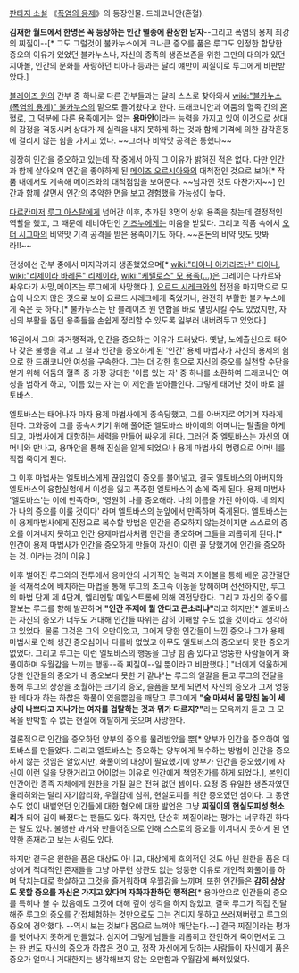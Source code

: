 [[판타지 소설]] 《[[폭염의 용제]]》의 등장인물. 드래코니안(혼혈).

'''김재한 월드에서 한명은 꼭 등장하는 인간 멸종에 환장한 남자'''--그리고 폭염의 용제 최강의 찌질이--[* 그도 그럴것이 불카누스에게 크나큰 증오를 품은 루그도 인정한 합당한 증오의 이유가 있었던 불카누스나, 자신의 종족의 생존보존을 위한 그만의 대의가 있던 지아볼, 인간의 문화를 사랑하던 티아나 등과는 달리 얘만이 찌질이로 루그에게 비판받았다.]

[[블레이즈 원]]의 간부 중 하나로 다른 간부들과는 달리 스스로 찾아와서 [[wiki:"불카누스(폭염의 용제)" 불카누스]]의 밑으로 들어왔다고 한다. 드래코니안과 어둠의 혈족 간의 [[혼혈]]로, 그 덕분에 다른 용족에게는 없는 '''용마안'''이라는 능력을 가지고 있어 이것으로 상대의 감정을 격동시켜 상대가 제 실력을 내지 못하게 하는 것과 함께 기격에 의한 감각혼동에 걸리지 않는 힘을 가지고 있다. ~~그러나 비약맛 공격은 통했다~~

굉장히 인간을 증오하고 있는데 작 중에서 아직 그 이유가 밝혀진 적은 없다. 다만 인간과 함께 살아오며 인간을 좋아하게 된 [[메이즈 오르시아]]와의 대척점인 것으로 보아[* 작품 내에서도 계속해 메이즈와의 대척점임을 보여준다. ~~남자인 것도 마찬가지~~] 인간과 함께 살면서 인간의 추악한 면을 보고 경험했을 가능성이 높다.

[[다르칸]]마저 [[루그 아스탈]]에게 넘어간 이후, 추가된 3명의 상위 용족을 찾는데 결정적인 역할을 했고, 그 때문에 레비아탄인 [[기즈누]]에게는 미움을 받았다. 그리고 작품 속에서 [[오더 시그마]]의 비약맛 기격 공격을 받은 용족이기도 하다. ~~혼돈의 비약 맛도 맛봐라!!~~

전생에선 간부 중에서 마지막까지 생존했었으며[* [[wiki:"티아나 아카라즈난" 티아나]], [[wiki:"리제이라 바레론" 리제이라]], [[wiki:"케텔로스" 모 용족(…)]]은 그레이슨 다카르와 싸우다가 사망,메이즈는 루그에게 사망했다.], [[요르드 시레크]]와의 접전을 마지막으로 모습이 나오지 않은 것으로 보아 요르드 시레크에게 죽었거나, 완전히 부활한 불카누스에게 죽은 듯 하다.[* 불카누스는 반 블레이즈 원 연합을 바로 멸망시킬 수도 있었지만, 자신의 부활을 돕던 용족들을 손쉽게 정리할 수 있도록 일부러 내버려두고 있었다.]

16권에서 그의 과거행적과, 인간을 증오하는 이유가 드러났다. 옛날, 노예출신으로 태어나 갖은 불행을 겪고 그 결과 인간을 증오하게 된 '인간' 용제 마법사가 자신의 용제의 힘으로 한 드래코니안 여성을 구속한다. 그는 더 강한 힘으로 자신의 증오를 실천할 수단을 얻기 위해 어둠의 혈족 중 가장 강대한 '이름 있는 자' 중 하나를 소환하여 드래코니안 여성을 범하게 하고, '이름 있는 자'는 이 제안을 받아들인다. 그렇게 태어난 것이 바로 엘토바스.

엘토바스는 태어나자 마자 용제 마법사에게 종속당했고, 그를 아버지로 여기며 자라게 된다. 그와중에 그를 종속시키기 위해 풀어준 엘토바스 바이에의 어머니는 탈출을 하게 되고, 마법사에게 대항하는 세력을 만들어 싸우게 된다. 그러던 중 엘토바스는 자신의 어머니와 만나고, 용마안을 통해 진실을 알게 되었으나 용제 마법사의 명령으로 어머니를 직접 죽이게 된다.

그 이후 마법사는 엘토바스에게 끊임없이 증오를 불어넣고, 결국 엘토바스의 아버지와 엘토바스의 융합실험에서 이성을 잃고 폭주한 엘토바스의 손에 죽게 된다. 용제 마법사 '엘토바스'는 이에 만족하며, '영원히 나를 증오해라. 나의 이름을 가진 아이야. 네 의지가 나의 증오를 이룰 것이다' 라며 엘토바스의 눈앞에서 만족하며 죽게된다. 엘토바스는 이 용제마법사에게 진정으로 복수할 방법은 인간을 증오하지 않는것이지만 스스로의 증오를 이겨내지 못하고 인간 용제마법사처럼 인간을 증오하며 그들을 괴롭히게 된다.[* 인간이 용제 마법사가 인간을 증오하게 만들어 자신이 이런 꼴 당했기에 인간을 증오하는 것. 이라는 것이 이유.]

이후 벌어진 루그와의 전투에서 용마안의 사기적인 능력과 지아볼을 통해 배운 공간절단을 적재적소에 배치하는 마법을 통해 루그의 초고속 이동을 방해하며 선전하지만, 루그의 마법 단계 제 4단계, 엘리멘탈 메일스트롬에 의해 역전당한다. 그리고 자신의 증오를 깔보는 루그를 향해 발끈하며 '''"인간 주제에 뭘 안다고 큰소리냐"'''라고 하지만[* 엘토바스는 자신의 증오가 너무도 거대해 인간들 따위는 감히 이해할 수도 없을 것이라고 생각하고 있었다. 물론 그것은 그의 오만이었고, 그에게 당한 인간들이 느낀 증오나 그가 용제 마법사로 인해 생긴 증오심이나 다를바 없었고 아무도 엘토바스의 증오보다 못한 증오가 없었다. 그리고 루그는 이런 엘토바스의 행동을 그냥 힘 좀 있다고 엉뚱한 사람들에게 화풀이하며 우월감을 느끼는 행동--즉 찌질이--일 뿐이라고 비판했다.] "너에게 억울하게 당한 인간들의 증오가 네 증오보다 못한 거 같냐"는 루그의 일갈을 듣고 루그의 전달을 통해 루그의 상상을 초월하는 크기의 증오, 슬픔을 보게 되면서 자신의 증오가 그저 엉뚱한 데다가 하는 하찮은 화풀이 였을뿐임을 깨닫고 루그에게 '''"술 마셔서 몸 망친 놈이 세상이 나쁘다고 지나가는 여자를 겁탈하는 것과 뭐가 다르지?"'''라는 모욕까지 듣고 그 모욕을 반박할 수 없는 현실에 허탈하게 웃으며 사망한다.

결론적으로 인간을 증오하던 양부의 증오를 물려받았을 뿐[* 양부가 인간을 증오하여 엘토바스를 만들었다. 그리고 엘토바스는 증오하는 양부에게 복수하는 방법이 인간을 증오하지 않는 것임은 알았지만, 화풀이의 대상이 필요했기에 양부가 인간을 증오했기에 자신이 이런 일을 당한거라고 어이없는 이유로 인간에게 책임전가를 하게 되었다.], 본인이 인간이란 종족 자체에게 원한을 가질 일은 전혀 없던 셈이다. 요정 중 유일한 생존자였던 율리히와는 달리 자기합리화, 우월감에 심취, 현실도피를 위한 증오였던 셈이다. 그 동안 수도 없이 내뱉었던 인간들에 대한 혐오에 대한 발언은 그냥 '''찌질이의 현실도피성 헛소리'''가 되어 김이 빠졌다는 팬들도 있다. 하지만, 단순히 찌질이라는 평가는 너무하긴 하다는 말도 있다. 불행한 과거와 만들어짐으로 인해 스스로의 증오를 이겨내지 못하게 된 연약한 존재라고 보는 사람도 있다.

하지만 결국은 원한을 품은 대상도 아니고, 대상에게 호의적인 것도 아닌 원한을 품은 대상에게 적대적인 존재들을 그냥 아무런 상관도 없는 엉뚱한 이유로 개인적 화풀이를 하며 닥치는대로 학살하고 그것을 즐거워하며 우월감을 느끼며, 또한 인간들은 '''감히 상상도 못할 증오를 자신은 가지고 있다며 자화자찬하던 행적은'''[* 용마안으로 인간들의 증오를 특히나 볼 수 있음에도 그것에 대해 깊이 생각을 하지 않았고, 결국 루그가 직접 전달해준 루그의 증오를 간접체험하는 것만으로도 그는 견디지 못하고 쓰러져버렸고 루그의 증오에 경악했다. --역시 보는 것보다 몸으로 느껴야 깨닫는다.--] 결국 찌질이라는 평가를 벗어나지 못하게 만들었다. 심지어 그렇게 남들을 괴롭히고 잔인하게 죽이면서도 그는 한 번도 자신의 증오가 하찮은 것이고, 정작 자신에게 당하는 사람들이 자신에게 품은 증오가 얼마나 거대한지는 생각해보지 않는 오만함과 우월감에 빠져있었다. 
